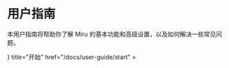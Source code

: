# 用户指南

本用户指南将帮助你了解 Miru 的基本功能和高级设置，以及如何解决一些常见问题。


<Cards>
 <Card
    icon={
      <svg
        xmlns="http://www.w3.org/2000/svg"
        fill="none"
        viewBox="0 0 24 24"
        strokeWidth={1.5}
        stroke="currentColor"
        className="w-6 h-6"
      >
        <path
          strokeLinecap="round"
          strokeLinejoin="round"
          d="M8.25 4.5l7.5 7.5-7.5 7.5"
        />
      </svg>
    }
    title="开始"
    href="/docs/user-guide/start"
  ></Card>
</Cards>

